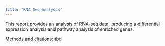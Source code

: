 ```yaml
---
title: "RNA Seq Analysis"
---
```


This report provides an analysis of RNA-seq data, producing a differential expression analysis and pathway analysis of enriched genes. 

Methods and citations:
tbd
